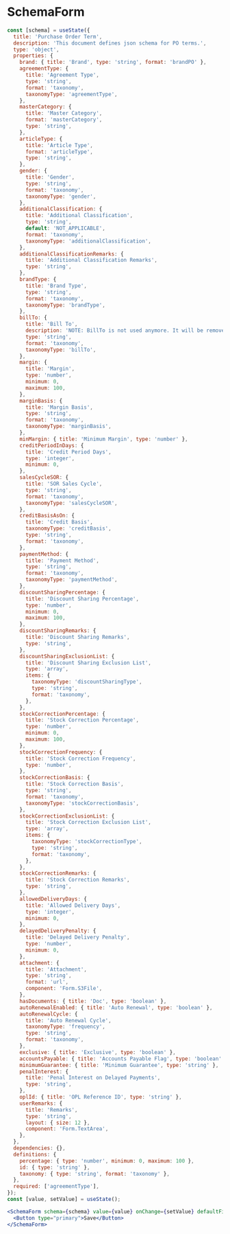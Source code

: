 
# SchemaForm

<Documenter component={SchemaForm}>

```jsx preview
const [schema] = useState({
  title: 'Purchase Order Term',
  description: 'This document defines json schema for PO terms.',
  type: 'object',
  properties: {
    brand: { title: 'Brand', type: 'string', format: 'brandPO' },
    agreementType: {
      title: 'Agreement Type',
      type: 'string',
      format: 'taxonomy',
      taxonomyType: 'agreementType',
    },
    masterCategory: {
      title: 'Master Category',
      format: 'masterCategory',
      type: 'string',
    },
    articleType: {
      title: 'Article Type',
      format: 'articleType',
      type: 'string',
    },
    gender: {
      title: 'Gender',
      type: 'string',
      format: 'taxonomy',
      taxonomyType: 'gender',
    },
    additionalClassification: {
      title: 'Additional Classification',
      type: 'string',
      default: 'NOT_APPLICABLE',
      format: 'taxonomy',
      taxonomyType: 'additionalClassification',
    },
    additionalClassificationRemarks: {
      title: 'Additional Classification Remarks',
      type: 'string',
    },
    brandType: {
      title: 'Brand Type',
      type: 'string',
      format: 'taxonomy',
      taxonomyType: 'brandType',
    },
    billTo: {
      title: 'Bill To',
      description: 'NOTE: BillTo is not used anymore. It will be removed soon.',
      type: 'string',
      format: 'taxonomy',
      taxonomyType: 'billTo',
    },
    margin: {
      title: 'Margin',
      type: 'number',
      minimum: 0,
      maximum: 100,
    },
    marginBasis: {
      title: 'Margin Basis',
      type: 'string',
      format: 'taxonomy',
      taxonomyType: 'marginBasis',
    },
    minMargin: { title: 'Minimum Margin', type: 'number' },
    creditPeriodInDays: {
      title: 'Credit Period Days',
      type: 'integer',
      minimum: 0,
    },
    salesCycleSOR: {
      title: 'SOR Sales Cycle',
      type: 'string',
      format: 'taxonomy',
      taxonomyType: 'salesCycleSOR',
    },
    creditBasisAsOn: {
      title: 'Credit Basis',
      taxonomyType: 'creditBasis',
      type: 'string',
      format: 'taxonomy',
    },
    paymentMethod: {
      title: 'Payment Method',
      type: 'string',
      format: 'taxonomy',
      taxonomyType: 'paymentMethod',
    },
    discountSharingPercentage: {
      title: 'Discount Sharing Percentage',
      type: 'number',
      minimum: 0,
      maximum: 100,
    },
    discountSharingRemarks: {
      title: 'Discount Sharing Remarks',
      type: 'string',
    },
    discountSharingExclusionList: {
      title: 'Discount Sharing Exclusion List',
      type: 'array',
      items: {
        taxonomyType: 'discountSharingType',
        type: 'string',
        format: 'taxonomy',
      },
    },
    stockCorrectionPercentage: {
      title: 'Stock Correction Percentage',
      type: 'number',
      minimum: 0,
      maximum: 100,
    },
    stockCorrectionFrequency: {
      title: 'Stock Correction Frequency',
      type: 'number',
    },
    stockCorrectionBasis: {
      title: 'Stock Correction Basis',
      type: 'string',
      format: 'taxonomy',
      taxonomyType: 'stockCorrectionBasis',
    },
    stockCorrectionExclusionList: {
      title: 'Stock Correction Exclusion List',
      type: 'array',
      items: {
        taxonomyType: 'stockCorrectionType',
        type: 'string',
        format: 'taxonomy',
      },
    },
    stockCorrectionRemarks: {
      title: 'Stock Correction Remarks',
      type: 'string',
    },
    allowedDeliveryDays: {
      title: 'Allowed Delivery Days',
      type: 'integer',
      minimum: 0,
    },
    delayedDeliveryPenalty: {
      title: 'Delayed Delivery Penalty',
      type: 'number',
      minimum: 0,
    },
    attachment: {
      title: 'Attachment',
      type: 'string',
      format: 'url',
      component: 'Form.S3File',
    },
    hasDocuments: { title: 'Doc', type: 'boolean' },
    autoRenewalEnabled: { title: 'Auto Renewal', type: 'boolean' },
    autoRenewalCycle: {
      title: 'Auto Renewal Cycle',
      taxonomyType: 'frequency',
      type: 'string',
      format: 'taxonomy',
    },
    exclusive: { title: 'Exclusive', type: 'boolean' },
    accountsPayable: { title: 'Accounts Payable Flag', type: 'boolean' },
    minimumGuarantee: { title: 'Minimum Guarantee', type: 'string' },
    penalInterest: {
      title: 'Penal Interest on Delayed Payments',
      type: 'string',
    },
    oplId: { title: 'OPL Reference ID', type: 'string' },
    userRemarks: {
      title: 'Remarks',
      type: 'string',
      layout: { size: 12 },
      component: 'Form.TextArea',
    },
  },
  dependencies: {},
  definitions: {
    percentage: { type: 'number', minimum: 0, maximum: 100 },
    id: { type: 'string' },
    taxonomy: { type: 'string', format: 'taxonomy' },
  },
  required: ['agreementType'],
});
const [value, setValue] = useState();

<SchemaForm schema={schema} value={value} onChange={setValue} defaultFieldSize={3}>
  <Button type="primary">Save</Button>
</SchemaForm>
```

</Documenter>
